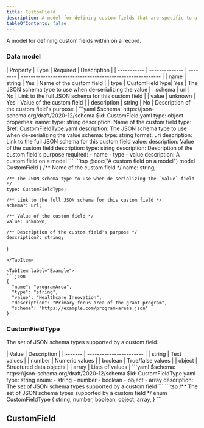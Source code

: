 ```yaml
---
title: CustomField
description: A model for defining custom fields that are specific to a given implementation
tableOfContents: false
---
```



A model for defining custom fields within on a record.

### Data model

<Tabs>
  <TabItem label="Table">
  | Property    | Type           | Required | Description                                               |
  | ----------- | -------------- | -------- | --------------------------------------------------------- |
  | name        | string         | Yes      | Name of the custom field                                  |
  | type        | CustomFieldType| Yes      | The JSON schema type to use when de-serializing the value |
  | schema      | url            | No       | Link to the full JSON schema for this custom field        |
  | value       | unknown        | Yes      | Value of the custom field                                 |
  | description | string         | No       | Description of the custom field's purpose                 |
  </TabItem>

  <TabItem label="JSON Schema">
  ```yaml
  $schema: https://json-schema.org/draft/2020-12/schema
  $id: CustomField.yaml
  type: object
  properties:
    name:
      type: string
      description: Name of the custom field
    type:
      $ref: CustomFieldType.yaml
      description: The JSON schema type to use when de-serializing the value
    schema:
      type: string
      format: uri
      description: Link to the full JSON schema for this custom field
    value:
      description: Value of the custom field
    description:
      type: string
      description: Description of the custom field's purpose
  required:
    - name
    - type
    - value
  description: A custom field on a model
  ```
  </TabItem>

  <TabItem label="TypeSpec">
  ```tsp
  @doc("A custom field on a model")
  model CustomField {
    /** Name of the custom field */
    name: string;

    /** The JSON schema type to use when de-serializing the `value` field */
    type: CustomFieldType;

    /** Link to the full JSON schema for this custom field */
    schema?: url;

    /** Value of the custom field */
    value: unknown;

    /** Description of the custom field's purpose */
    description?: string;
  }
  ```
  </TabItem>

  <TabItem label="Example">
  ```json
  {
    "name": "programArea",
    "type": "string",
    "value": "Healthcare Innovation",
    "description": "Primary focus area of the grant program",
    "schema": "https://example.com/program-areas.json"
  }
  ```
  </TabItem>
</Tabs>


### CustomFieldType

The set of JSON schema types supported by a custom field.

<Tabs>
  <TabItem label="Options">
  | Value   | Description             |
  | ------- | ----------------------- |
  | string  | Text values             |
  | number  | Numeric values          |
  | boolean | True/false values       |
  | object  | Structured data objects |
  | array   | Lists of values         |
  </TabItem>
  <TabItem label="JSON Schema">
  ```yaml
  $schema: https://json-schema.org/draft/2020-12/schema
  $id: CustomFieldType.yaml
  type: string
  enum:
    - string
    - number
    - boolean
    - object
    - array
  description: The set of JSON schema types supported by a custom field
  ```
  </TabItem>

  <TabItem label="TypeSpec">
  ```tsp
  /** The set of JSON schema types supported by a custom field */
  enum CustomFieldType {
    string,
    number,
    boolean,
    object,
    array,
  }
  ```
  </TabItem>
</Tabs>

## CustomField

